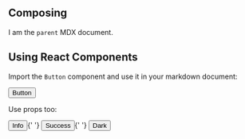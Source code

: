 
## Composing

I am the `parent` MDX document.

<Child />

## Using React Components

Import the `Button` component and use it in your markdown document:

<Button>Button</Button>

Use props too:

<Button color="info">Info</Button>{' '}
<Button color="success">Success</Button>{' '}
<Button color="dark">Dark</Button>
